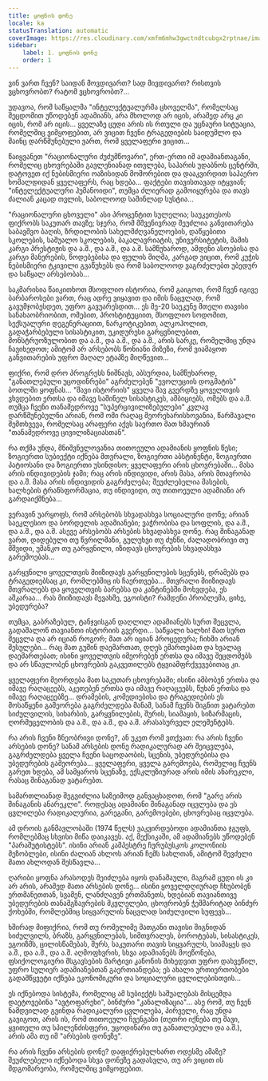 ```yaml
---
title: ყოფნის დონე
locale: ka
statusTranslation: automatic
coverImage: https://res.cloudinary.com/xmfm6mhw3gwctndtcubgx2rptnae/image/upload/v1740468922/small_cover_tratado_de_psicologia_revolucionaria_a4c0dca4e0.webp
sidebar:
    label: 1. ყოფნის დონე
    order: 1
---
```

ვინ ვართ ჩვენ? საიდან მოვდივართ? სად მივდივართ? რისთვის ვცხოვრობთ? რატომ ვცხოვრობთ?...

უდავოა, რომ საწყალმა "ინტელექტუალურმა ცხოველმა", რომელსაც შეცდომით უწოდებენ ადამიანს, არა მხოლოდ არ იცის, არამედ არც კი იცის, რომ არ იცის... ყველაზე ცუდი არის ის რთული და უცნაური სიტუაცია, რომელშიც ვიმყოფებით, არ ვიცით ჩვენი ტრაგედიების საიდუმლო და მაინც დარწმუნებული ვართ, რომ ყველაფერი ვიცით...

წაიყვანეთ "რაციონალური ძუძუმწოვარი", ერთ-ერთი იმ ადამიანთაგანი, რომელიც ცხოვრებაში გავლენიანად ითვლება, საჰარის უდაბნოს ცენტრში, დატოვეთ იქ ნებისმიერი ოაზისიდან მოშორებით და დააკვირდით საჰაერო ხომალდიდან ყველაფერს, რაც ხდება... ფაქტები თავისთავად იტყვიან; "ინტელექტუალური ჰუმანოიდი", თუმცა ძლიერად გამოიყურება და თავს ძალიან კაცად თვლის, საბოლოოდ საშინლად სუსტია...

"რაციონალური ცხოველი" ასი პროცენტით სულელია; საუკეთესოს ფიქრობს საკუთარ თავზე; სჯერა, რომ მშვენივრად შეუძლია განვითარება საბავშვო ბაღის, ზრდილობის სახელმძღვანელოების, დაწყებითი სკოლების, საშუალო სკოლების, ბაკალავრიატის, უნივერსიტეტის, მამის კარგი პრესტიჟის და ა.შ., და ა.შ., და ა.შ. სამწუხაროდ, ამდენი ასოებისა და კარგი მანერების, წოდებებისა და ფულის მიღმა, კარგად ვიცით, რომ კუჭის ნებისმიერი ტკივილი გვაწუხებს და რომ საბოლოოდ ვაგრძელებთ უბედურ და საწყალ არსებობას...

საკმარისია წაიკითხოთ მსოფლიო ისტორია, რომ გაიგოთ, რომ ჩვენ იგივე ბარბაროსები ვართ, რაც ადრე ვიყავით და იმის ნაცვლად, რომ გავუმჯობესდეთ, უფრო გავუარესდით... ეს მე-20 საუკუნე მთელი თავისი სანახაობრიობით, ომებით, პროსტიტუციით, მსოფლიო სოდომით, სექსუალური დეგენერაციით, ნარკოტიკებით, ალკოჰოლით, გადაჭარბებული სისასტიკით, უკიდურესი გარყვნილებით, მონსტრუოზულობით და ა.შ., და ა.შ., და ა.შ., არის სარკე, რომელშიც უნდა ჩავიხედოთ; ამიტომ არ არსებობს წონიანი მიზეზი, რომ ვიამაყოთ განვითარების უფრო მაღალ ეტაპზე მიღწევით...

ფიქრი, რომ დრო პროგრესს ნიშნავს, აბსურდია, სამწუხაროდ, "განათლებული უცოდინრები" აგრძელებენ "ევოლუციის დოგმატის" ბოთლში ყოფნას... "შავი ისტორიის" ყველა შავ გვერდზე ყოველთვის ვხვდებით ერთსა და იმავე საშინელ სისასტიკეს, ამბიციებს, ომებს და ა.შ. თუმცა ჩვენი თანამედროვე "სუპერცივილიზებულები" კვლავ დარწმუნებულნი არიან, რომ ომი რაღაც მეორეხარისხოვანია, წარმავალი შემთხვევა, რომელსაც არაფერი აქვს საერთო მათ ხმაურიან "თანამედროვე ცივილიზაციასთან".

რა თქმა უნდა, მნიშვნელოვანია თითოეული ადამიანის ყოფნის წესი; ზოგიერთი სუბიექტი იქნება მთვრალი, ზოგიერთი აბსტინენტი, ზოგიერთი პატიოსანი და ზოგიერთი უსინდისო; ყველაფერი არის ცხოვრებაში... მასა არის ინდივიდების ჯამი; რაც არის ინდივიდი, არის მასა, არის მთავრობა და ა.შ. მასა არის ინდივიდის გაგრძელება; შეუძლებელია მასების, ხალხების ტრანსფორმაცია, თუ ინდივიდი, თუ თითოეული ადამიანი არ გარდაიქმნება...

ვერავინ უარყოფს, რომ არსებობს სხვადასხვა სოციალური დონე; არიან საეკლესიო და ბორდელის ადამიანები; ვაჭრობისა და სოფლის, და ა.შ., და ა.შ., და ა.შ. ასევე არსებობს არსების სხვადასხვა დონე. რაც შინაგანად ვართ, დიდებული თუ წვრილმანი, გულუხვი თუ ძუნწი, ძალადობრივი თუ მშვიდი, უმანკო თუ გარყვნილი, იზიდავს ცხოვრების სხვადასხვა გარემოებას...

გარყვნილი ყოველთვის მიიზიდავს გარყვნილების სცენებს, დრამებს და ტრაგედიებსაც კი, რომლებშიც ის ჩაერთვება... მთვრალი მიიზიდავს მთვრალებს და ყოველთვის ბარებსა და კანტინებში მოხვდება, ეს აშკარაა... რას მიიზიდავს მევახშე, ეგოისტი? რამდენი პრობლემა, ციხე, უბედურება?

თუმცა, გაბრაზებულ, ტანჯვისგან დაღლილ ადამიანებს სურთ შეცვლა, გადაშალონ თავიანთი ისტორიის გვერდი... საწყალი ხალხი! მათ სურთ შეცვლა და არ იციან როგორ; მათ არ იციან პროცედურა; ჩიხში არიან შესულები... რაც მათ გუშინ დაემართათ, დღეს ემართებათ და ხვალაც დაემართებათ; ისინი ყოველთვის იმეორებენ ერთსა და იმავე შეცდომებს და არ სწავლობენ ცხოვრების გაკვეთილებს ტყვიამფრქვევებითაც კი.

ყველაფერი მეორდება მათ საკუთარ ცხოვრებაში; ისინი ამბობენ ერთსა და იმავე რაღაცეებს, აკეთებენ ერთსა და იმავე რაღაცეებს, წუხან ერთსა და იმავე რაღაცეებზე... დრამების, კომედიებისა და ტრაგედიების ეს მოსაწყენი გამეორება გაგრძელდება მანამ, სანამ ჩვენს შიგნით ვატარებთ სიძულვილის, სიხარბის, გარყვნილების, შურის, სიამაყის, სიზარმაცის, ღორმუცელობის და ა.შ., და ა.შ., და ა.შ. არასასურველ ელემენტებს.

რა არის ჩვენი ზნეობრივი დონე?, ან უკეთ რომ ვთქვათ: რა არის ჩვენი არსების დონე? სანამ არსების დონე რადიკალურად არ შეიცვლება, გაგრძელდება ყველა ჩვენი საცოდაობის, სცენის, უბედურებისა და უბედურების გამეორება... ყველაფერი, ყველა გარემოება, რომელიც ჩვენს გარეთ ხდება, ამ სამყაროს სცენაზე, ექსკლუზიურად არის იმის ანარეკლი, რასაც შინაგანად ვატარებთ.

სამართლიანად შეგვიძლია საზეიმოდ განვაცხადოთ, რომ "გარე არის შინაგანის ანარეკლი". როდესაც ადამიანი შინაგანად იცვლება და ეს ცვლილება რადიკალურია, გარეგანი, გარემოებები, ცხოვრებაც იცვლება.

ამ დროის განმავლობაში (1974 წელს) ვაკვირდებოდი ადამიანთა ჯგუფს, რომლებმაც სხვისი მიწა დაიკავეს. აქ, მექსიკაში, ამ ადამიანებს უწოდებენ "პარაშუტისტებს". ისინი არიან კამპესტრე ჩურუბუსკოს კოლონიის მეზობლები, ისინი ძალიან ახლოს არიან ჩემს სახლთან, ამიტომ შევძელი მათი ახლოდან შესწავლა...

ღარიბი ყოფნა არასოდეს შეიძლება იყოს დანაშაული, მაგრამ ცუდი ის კი არ არის, არამედ მათი არსების დონე... ისინი ყოველდღიურად ჩხუბობენ ერთმანეთთან, სვამენ, ლანძღავენ ერთმანეთს, ხდებიან თავიანთივე უბედურების თანამგზავრების მკვლელები, ცხოვრობენ ჭეშმარიტად ბინძურ ქოხებში, რომლებშიც სიყვარულის ნაცვლად სიძულვილი სუფევს...

ხშირად მიფიქრია, რომ თუ რომელიმე მათგანი თავისი შიგნიდან სიძულვილს, ბრაზს, გარყვნილებას, სიმთვრალეს, ბოროტებას, სისასტიკეს, ეგოიზმს, ცილისწამებას, შურს, საკუთარი თავის სიყვარულს, სიამაყეს და ა.შ., და ა.შ., და ა.შ. აღმოფხვრის, სხვა ადამიანებს მოეწონება, ფსიქოლოგიური მსგავსების მარტივი კანონის მიხედვით უფრო დახვეწილ, უფრო სულიერ ადამიანებთან გაერთიანდება; ეს ახალი ურთიერთობები გადამწყვეტი იქნება ეკონომიკური და სოციალური ცვლილებისთვის...

ეს იქნებოდა სისტემა, რომელიც ამ სუბიექტს საშუალებას მისცემდა დაეტოვებინა "ავტოფარეხი", ბინძური "კანალიზაცია"... ასე რომ, თუ ჩვენ ნამდვილად გვინდა რადიკალური ცვლილება, პირველი, რაც უნდა გავიგოთ, არის ის, რომ თითოეული ჩვენგანი (თეთრი იქნება თუ შავი, ყვითელი თუ სპილენძისფერი, უცოდინარი თუ განათლებული და ა.შ.), არის ამა თუ იმ "არსების დონეზე".

რა არის ჩვენი არსების დონე? დაფიქრებულხართ ოდესმე ამაზე? შეუძლებელი იქნებოდა სხვა დონეზე გადასვლა, თუ არ ვიცით ის მდგომარეობა, რომელშიც ვიმყოფებით.

